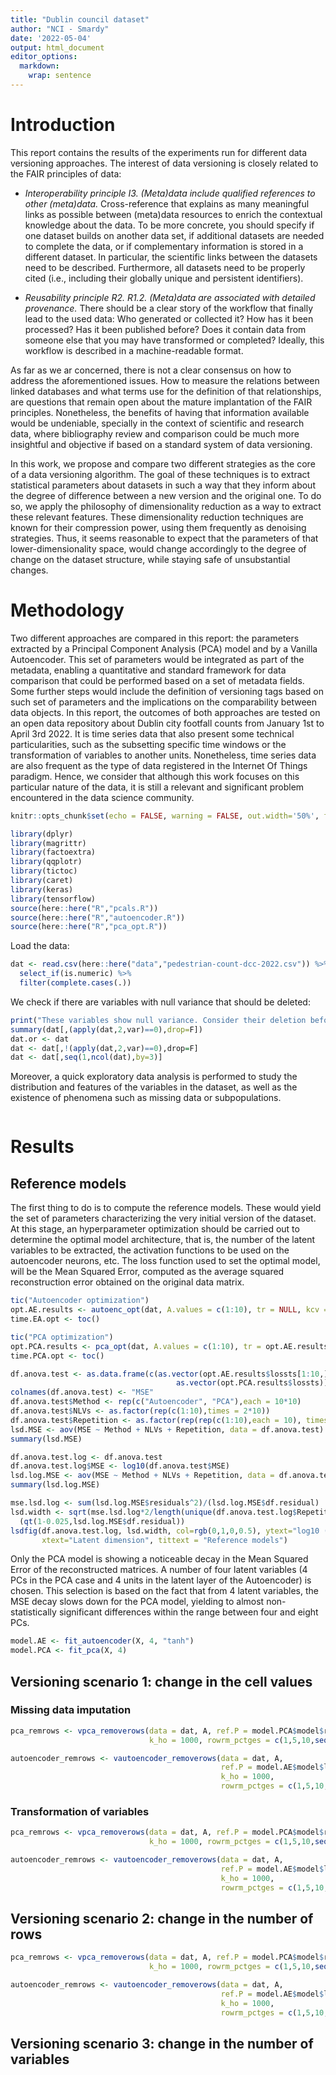 ```yaml
---
title: "Dublin council dataset"
author: "NCI - Smardy"
date: '2022-05-04'
output: html_document
editor_options: 
  markdown: 
    wrap: sentence
---
```


# Introduction

This report contains the results of the experiments run for different data versioning approaches.
The interest of data versioning is closely related to the FAIR principles of data:

-   *Interoperability principle I3. (Meta)data include qualified references to other (meta)data.* Cross-reference that explains as many meaningful links as possible between (meta)data resources to enrich the contextual knowledge about the data.
    To be more concrete, you should specify if one dataset builds on another data set, if additional datasets are needed to complete the data, or if complementary information is stored in a different dataset.
    In particular, the scientific links between the datasets need to be described.
    Furthermore, all datasets need to be properly cited (i.e., including their globally unique and persistent identifiers).

-   *Reusability principle R2. R1.2. (Meta)data are associated with detailed provenance.* There should be a clear story of the workflow that finally lead to the used data: Who generated or collected it?
    How has it been processed?
    Has it been published before?
    Does it contain data from someone else that you may have transformed or completed?
    Ideally, this workflow is described in a machine-readable format.

As far as we ar concerned, there is not a clear consensus on how to address the aforementioned issues.
How to measure the relations between linked databases and what terms use for the definition of that relationships, are questions that remain open about the mature implantation of the FAIR principles.
Nonetheless, the benefits of having that information available would be undeniable, specially in the context of scientific and research data, where bibliography review and comparison could be much more insightful and objective if based on a standard system of data versioning.

In this work, we propose and compare two different strategies as the core of a data versioning algorithm.
The goal of these techniques is to extract statistical parameters about datasets in such a way that they inform about the degree of difference between a new version and the original one.
To do so, we apply the philosophy of dimensionality reduction as a way to extract these relevant features.
These dimensionality reduction techniques are known for their compression power, using them frequently as denoising strategies.
Thus, it seems reasonable to expect that the parameters of that lower-dimensionality space, would change accordingly to the degree of change on the dataset structure, while staying safe of unsubstantial changes.

# Methodology 

Two different approaches are compared in this report: the parameters extracted by a Principal Component Analysis (PCA) model and by a Vanilla Autoencoder.
This set of parameters would be integrated as part of the metadata, enabling a quantitative and standard framework for data comparison that could be performed based on a set of metadata fields.
Some further steps would include the definition of versioning tags based on such set of parameters and the implications on the comparability between data objects.
In this report, the outcomes of both approaches are tested on an open data repository about Dublin city footfall counts from January 1st to April 3rd 2022.
It is time series data that also present some technical particularities, such as the subsetting specific time windows or the transformation of variables to another units.
Nonetheless, time series data are also frequent as the type of data registered in the Internet Of Things paradigm.
Hence, we consider that although this work focuses on this particular nature of the data, it is still a relevant and significant problem encountered in the data science community.

```r
knitr::opts_chunk$set(echo = FALSE, warning = FALSE, out.width='50%', fig.align = "center")

library(dplyr)
library(magrittr)
library(factoextra)
library(qqplotr)
library(tictoc)
library(caret)
library(keras)
library(tensorflow)
source(here::here("R","pcals.R"))
source(here::here("R","autoencoder.R"))
source(here::here("R","pca_opt.R"))
```

Load the data:

```r
dat <- read.csv(here::here("data","pedestrian-count-dcc-2022.csv")) %>%
  select_if(is.numeric) %>%
  filter(complete.cases(.))
```

We check if there are variables with null variance that should be deleted:

```r
print("These variables show null variance. Consider their deletion before the PCA")
summary(dat[,(apply(dat,2,var)==0),drop=F])
dat.or <- dat
dat <- dat[,!(apply(dat,2,var)==0),drop=F]
dat <- dat[,seq(1,ncol(dat),by=3)]
```

Moreover, a quick exploratory data analysis is performed to study the distribution and features of the variables in the dataset, as well as the existence of phenomena such as missing data or subpopulations.

```r

```

# Results

## Reference models

The first thing to do is to compute the reference models.
These would yield the set of parameters characterizing the very initial version of the dataset.
At this stage, an hyperparameter optimization should be carried out to determine the optimal model architecture, that is, the number of the latent variables to be extracted, the activation functions to be used on the autoencoder neurons, etc.
The loss function used to set the optimal model, will be the Mean Squared Error, computed as the average squared reconstruction error obtained on the original data matrix.

```r
tic("Autoencoder optimization")
opt.AE.results <- autoenc_opt(dat, A.values = c(1:10), tr = NULL, kcv = 10) 
time.EA.opt <- toc()

tic("PCA optimization")
opt.PCA.results <- pca_opt(dat, A.values = c(1:10), tr = opt.AE.results$tr, kcv = 10) 
time.PCA.opt <- toc()

df.anova.test <- as.data.frame(c(as.vector(opt.AE.results$lossts[1:10,]), 
                                     as.vector(opt.PCA.results$lossts)))
colnames(df.anova.test) <- "MSE"
df.anova.test$Method <- rep(c("Autoencoder", "PCA"),each = 10*10)
df.anova.test$NLVs <- as.factor(rep(c(1:10),times = 2*10))
df.anova.test$Repetition <- as.factor(rep(rep(c(1:10),each = 10), times=2))
lsd.MSE <- aov(MSE ~ Method + NLVs + Repetition, data = df.anova.test)
summary(lsd.MSE)

df.anova.test.log <- df.anova.test
df.anova.test.log$MSE <- log10(df.anova.test$MSE)
lsd.log.MSE <- aov(MSE ~ Method + NLVs + Repetition, data = df.anova.test.log)
summary(lsd.log.MSE)

mse.lsd.log <- sum(lsd.log.MSE$residuals^2)/(lsd.log.MSE$df.residual)
lsd.width <- sqrt(mse.lsd.log*2/length(unique(df.anova.test.log$Repetition)))*
  (qt(1-0.025,lsd.log.MSE$df.residual))
lsdfig(df.anova.test.log, lsd.width, col=rgb(0,1,0,0.5), ytext="log10 (MSE)", 
       xtext="Latent dimension", tittext = "Reference models")
```

Only the PCA model is showing a noticeable decay in the Mean Squared Error of the reconstructed matrices.
A number of four latent variables (4 PCs in the PCA case and 4 units in the latent layer of the Autoencoder) is chosen.
This selection is based on the fact that from 4 latent variables, the MSE decay slows down for the PCA model, yielding to almost non-statistically significant differences within the range between four and eight PCs.

```r
model.AE <- fit_autoencoder(X, 4, "tanh")
model.PCA <- fit_pca(X, 4)
```

## Versioning scenario 1: change in the cell values

### Missing data imputation

```r
pca_remrows <- vpca_removerows(data = dat, A, ref.P = model.PCA$model$rotation, 
                               k_ho = 1000, rowrm_pctges = c(1,5,10,seq(20,80,by=20)))

autoencoder_remrows <- vautoencoder_removerows(data = dat, A, 
                                               ref.P = model.AE$model$layers[[2]]$weights[[1]],
                                               k_ho = 1000, 
                                               rowrm_pctges = c(1,5,10,seq(20,80,by=20)))


```

### Transformation of variables

```r
pca_remrows <- vpca_removerows(data = dat, A, ref.P = model.PCA$model$rotation, 
                               k_ho = 1000, rowrm_pctges = c(1,5,10,seq(20,80,by=20)))

autoencoder_remrows <- vautoencoder_removerows(data = dat, A, 
                                               ref.P = model.AE$model$layers[[2]]$weights[[1]],
                                               k_ho = 1000, 
                                               rowrm_pctges = c(1,5,10,seq(20,80,by=20)))


```

## Versioning scenario 2: change in the number of rows

```r
pca_remrows <- vpca_removerows(data = dat, A, ref.P = model.PCA$model$rotation, 
                               k_ho = 1000, rowrm_pctges = c(1,5,10,seq(20,80,by=20)))

autoencoder_remrows <- vautoencoder_removerows(data = dat, A, 
                                               ref.P = model.AE$model$layers[[2]]$weights[[1]],
                                               k_ho = 1000, 
                                               rowrm_pctges = c(1,5,10,seq(20,80,by=20)))


```

## Versioning scenario 3: change in the number of variables

```r

```
